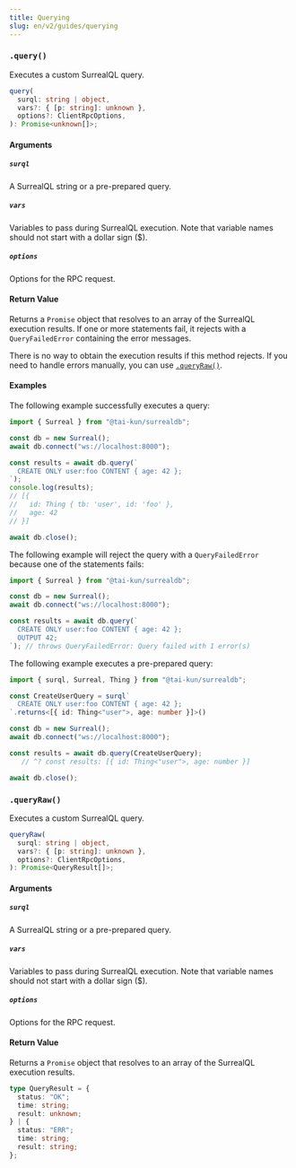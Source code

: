 ```yaml
---
title: Querying
slug: en/v2/guides/querying
---
```



### `.query()` <Badge variant="instance" /><Badge variant="method" />

Executes a custom SurrealQL query.

```ts
query(
  surql: string | object,
  vars?: { [p: string]: unknown },
  options?: ClientRpcOptions,
): Promise<unknown[]>;
```

#### Arguments

##### `surql`

A SurrealQL string or a pre-prepared query.

##### `vars`

Variables to pass during SurrealQL execution. Note that variable names should not start with a dollar sign ($).

##### `options`

Options for the RPC request.

#### Return Value

Returns a `Promise` object that resolves to an array of the SurrealQL execution results.  If one or more statements fail, it rejects with a `QueryFailedError` containing the error messages.

There is no way to obtain the execution results if this method rejects.  If you need to handle errors manually, you can use [`.queryRaw()`](#queryraw).

#### Examples

The following example successfully executes a query:

```ts
import { Surreal } from "@tai-kun/surrealdb";

const db = new Surreal();
await db.connect("ws://localhost:8000");

const results = await db.query(`
  CREATE ONLY user:foo CONTENT { age: 42 };
`);
console.log(results);
// [{
//   id: Thing { tb: 'user', id: 'foo' },
//   age: 42
// }]

await db.close();
```

The following example will reject the query with a `QueryFailedError` because one of the statements fails:

```ts
import { Surreal } from "@tai-kun/surrealdb";

const db = new Surreal();
await db.connect("ws://localhost:8000");

const results = await db.query(`
  CREATE ONLY user:foo CONTENT { age: 42 };
  OUTPUT 42;
`); // throws QueryFailedError: Query failed with 1 error(s)
```

The following example executes a pre-prepared query:

```ts
import { surql, Surreal, Thing } from "@tai-kun/surrealdb";

const CreateUserQuery = surql`
  CREATE ONLY user:foo CONTENT { age: 42 };
`.returns<[{ id: Thing<"user">, age: number }]>()

const db = new Surreal();
await db.connect("ws://localhost:8000");

const results = await db.query(CreateUserQuery);
   // ^? const results: [{ id: Thing<"user">, age: number }]

await db.close();
```

### `.queryRaw()` <Badge variant="instance" /><Badge variant="method" />

Executes a custom SurrealQL query.

```ts
queryRaw(
  surql: string | object,
  vars?: { [p: string]: unknown },
  options?: ClientRpcOptions,
): Promise<QueryResult[]>;
```

#### Arguments

##### `surql`

A SurrealQL string or a pre-prepared query.

##### `vars`

Variables to pass during SurrealQL execution. Note that variable names should not start with a dollar sign ($).

##### `options`

Options for the RPC request.

#### Return Value

Returns a `Promise` object that resolves to an array of the SurrealQL execution results.

```ts
type QueryResult = {
  status: "OK";
  time: string;
  result: unknown;
} | {
  status: "ERR";
  time: string;
  result: string;
};
```
